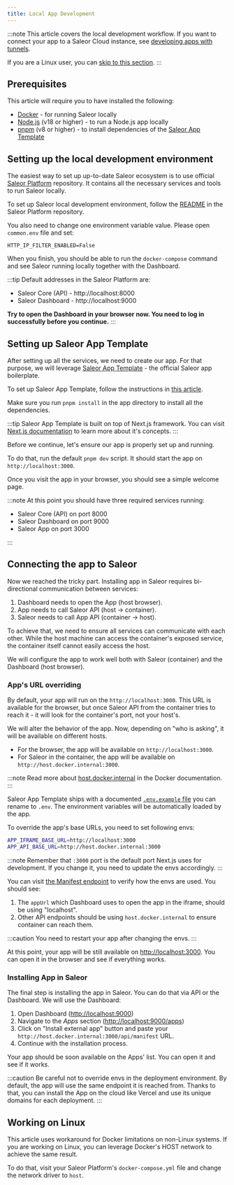 ```yaml
---
title: Local App Development
---
```


:::note
This article covers the local development workflow. If you want to connect your app to a Saleor Cloud instance, see [developing apps with tunnels](developer/extending/apps/developing-with-tunnels.mdx).

If you are a Linux user, you can [skip to this section](#working-on-linux).
:::

## Prerequisites

This article will require you to have installed the following:

- [Docker](https://www.docker.com/) - for running Saleor locally
- [Node.js](https://nodejs.org/en/) (v18 or higher) - to run a Node.js app locally
- [pnpm](https://pnpm.io/) (v8 or higher) - to install dependencies of the [Saleor App Template](developer/extending/apps/developing-apps/app-template.mdx)

## Setting up the local development environment

The easiest way to set up up-to-date Saleor ecosystem is to use official [Saleor Platform](https://github.com/saleor/saleor-platform) repository. It contains all the necessary services and tools to run Saleor locally.

To set up Saleor local development environment, follow the [README](https://github.com/saleor/saleor-platform) in the Saleor Platform repository.

You also need to change one environment variable value. Please open `common.env` file and set:

```
HTTP_IP_FILTER_ENABLED=False
```

When you finish, you should be able to run the `docker-compose` command and see Saleor running locally together with the Dashboard.

:::tip
Default addresses in the Saleor Platform are:

- Saleor Core (API) - http://localhost:8000
- Saleor Dashboard - http://localhost:9000

**Try to open the Dashboard in your browser now. You need to log in successfully before you continue.**
:::

## Setting up Saleor App Template

After setting up all the services, we need to create our app. For that purpose, we will leverage [Saleor App Template](https://github.com/saleor/saleor-app-template) - the official Saleor app boilerplate.

To set up Saleor App Template, follow the instructions in [this article](developer/extending/apps/developing-apps/app-template.mdx).

Make sure you run `pnpm install` in the app directory to install all the dependencies.

:::tip
Saleor App Template is built on top of Next.js framework. You can visit [Next.js documentation](https://nextjs.org/) to learn more about it's concepts.
:::

Before we continue, let's ensure our app is properly set up and running.

To do that, run the default `pnpm dev` script. It should start the app on `http://localhost:3000`.

Once you visit the app in your browser, you should see a simple welcome page.

:::note
At this point you should have three required services running:

- Saleor Core (API) on port 8000
- Saleor Dashboard on port 9000
- Saleor App on port 3000

:::

## Connecting the app to Saleor

Now we reached the tricky part. Installing app in Saleor requires bi-directional communication between services:

1. Dashboard needs to open the App (host browser).
2. App needs to call Saleor API (host -> container).
3. Saleor needs to call App API (container -> host).

To achieve that, we need to ensure all services can communicate with each other. While the host machine can access the container's exposed service, the container itself cannot easily access the host.

We will configure the app to work well both with Saleor (container) and the Dashboard (host browser).

### App's URL overriding

By default, your app will run on the `http://localhost:3000`. This URL is available for the browser, but once Saleor API from the container tries to reach it - it will look for the container's port, not your host's.

We will alter the behavior of the app. Now, depending on "who is asking", it will be available on different hosts.

- For the browser, the app will be available on `http://localhost:3000`.
- For Saleor in the container, the app will be available on `http://host.docker.internal:3000`.

:::note
Read more about [host.docker.internal](https://docs.docker.com/desktop/networking/#i-want-to-connect-from-a-container-to-a-service-on-the-host) in the Docker documentation.
:::

Saleor App Template ships with a documented [`.env.example` file](https://github.com/saleor/saleor-app-template/blob/main/.env.example) you can rename to `.env`. The environment variables will be automatically loaded by the app.

To override the app's base URLs, you need to set following envs:

```sh
APP_IFRAME_BASE_URL=http://localhost:3000
APP_API_BASE_URL=http://host.docker.internal:3000
```

:::note
Remember that `:3000` port is the default port Next.js uses for development. If you change it, you need to update the envs accordingly.
:::

You can visit [the Manifest endpoint](https://github.com/saleor/saleor-app-template/blob/main/src/pages/api/manifest.ts) to verify how the envs are used. You should see:

1. The `appUrl` which Dashboard uses to open the app in the iframe, should be using "localhost".
2. Other API endpoints should be using `host.docker.internal` to ensure container can reach them.

:::caution
You need to restart your app after changing the envs.
:::

At this point, your app will be still available on [http://localhost:3000](http://localhost:3000). You can open it in the browser and see if everything works.

### Installing App in Saleor

The final step is installing the app in Saleor. You can do that via API or the Dashboard. We will use the Dashboard:

1. Open Dashboard ([http://localhost:9000](http://localhost:9000))
2. Navigate to the _Apps_ section ([http://localhost:9000/apps](http://localhost:9000/apps))
3. Click on "Install external app" button and paste your `http://host.docker.internal:3000/api/manifest` URL.
4. Continue with the installation process.

Your app should be soon available on the Apps' list. You can open it and see if it works.

:::caution
Be careful not to override envs in the deployment environment. By default, the app will use the same endpoint it is reached from.
Thanks to that, you can install the App on the cloud like Vercel and use its unique domains for each deployment.
:::

## Working on Linux

This article uses workaround for Docker limitations on non-Linux systems. If you are working on Linux, you can leverage Docker's HOST network to achieve the same result.

To do that, visit your Saleor Platform's `docker-compose.yml` file and change the network driver to `host`.
